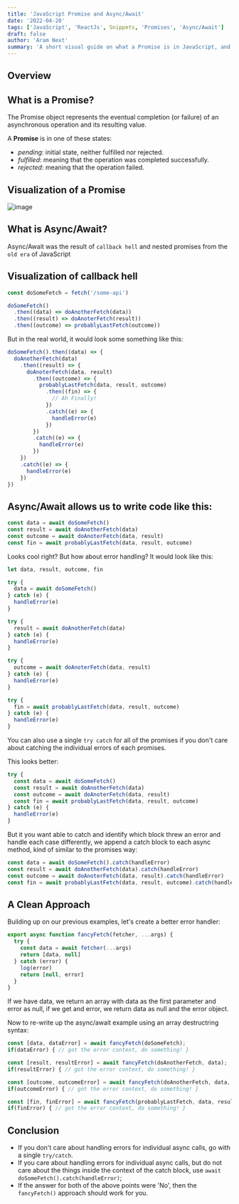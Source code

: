 ```yaml
---
title: 'JavaScript Promise and Async/Await'
date: '2022-04-20'
tags: ['JavaScript', 'ReactJs', Snippets, 'Promises', 'Async/Await']
draft: false
author: 'Aram Next'
summary: 'A short visual guide on what a Promise is in JavaScript, and how to avoid call back hell.'
---
```


## Overview

<TOCInline toc={props.toc} exclude="Overview" toHeading={2} />

## What is a Promise?

The Promise object represents the eventual completion (or failure) of an asynchronous operation and its resulting value.

A **Promise** is in one of these states:

- <em>pending</em>: initial state, neither fulfilled nor rejected.
- <em>fulfilled</em>: meaning that the operation was completed successfully.
- <em>rejected</em>: meaning that the operation failed.

## Visualization of a Promise

![image](/static/blog/promises.webp)

## What is Async/Await?

Async/Await was the result of `callback hell` and nested promises from the `old era` of JavaScript

## Visualization of callback hell

```js
const doSomeFetch = fetch('/some-api')

doSomeFetch()
  .then((data) => doAnotherFetch(data))
  .then((result) => doAnoterFetch(result))
  .then((outcome) => probablyLastFetch(outcome))
```

But in the real world, it would look some something like this:

```js
doSomeFetch().then((data) => {
  doAnotherFetch(data)
    .then((result) => {
      doAnoterFetch(data, result)
        .then((outcome) => {
          probablyLastFetch(data, result, outcome)
            .then((fin) => {
              // Ah Finally!
            })
            .catch((e) => {
              handleError(e)
            })
        })
        .catch((e) => {
          handleError(e)
        })
    })
    .catch((e) => {
      handleError(e)
    })
})
```

## Async/Await allows us to write code like this:

```js
const data = await doSomeFetch()
const result = await doAnotherFetch(data)
const outcome = await doAnoterFetch(data, result)
const fin = await probablyLastFetch(data, result, outcome)
```

Looks cool right? But how about error handling?
It would look like this:

```js
let data, result, outcome, fin

try {
  data = await doSomeFetch()
} catch (e) {
  handleError(e)
}

try {
  result = await doAnotherFetch(data)
} catch (e) {
  handleError(e)
}

try {
  outcome = await doAnoterFetch(data, result)
} catch (e) {
  handleError(e)
}

try {
  fin = await probablyLastFetch(data, result, outcome)
} catch (e) {
  handleError(e)
}
```

You can also use a single `try catch` for all of the promises if you don't care about catching the individual errors of each promises.

This looks better:

```js
try {
  const data = await doSomeFetch()
  const result = await doAnotherFetch(data)
  const outcome = await doAnoterFetch(data, result)
  const fin = await probablyLastFetch(data, result, outcome)
} catch (e) {
  handleError(e)
}
```

But it you want able to catch and identify which block threw an error and handle each case differently, we append a catch block to each async method, kind of similar to the promises way:

```js
const data = await doSomeFetch().catch(handleError)
const result = await doAnotherFetch(data).catch(handleError)
const outcome = await doAnoterFetch(data, result).catch(handleError)
const fin = await probablyLastFetch(data, result, outcome).catch(handleError)
```

## A Clean Approach

Building up on our previous examples, let's create a better error handler:

```js
export async function fancyFetch(fetcher, ...args) {
  try {
    const data = await fetcher(...args)
    return [data, null]
  } catch (error) {
    log(error)
    return [null, error]
  }
}
```

If we have data, we return an array with data as the first parameter and error as null, if we get and error, we return data as null and the error object.

Now to re-write up the async/await example using an array destructring syntax:

```js
const [data, dataError] = await fancyFetch(doSomeFetch);
if(dataError) { // got the error context, do something! }

const [result, resultError] = await fancyFetch(doAnotherFetch, data);
if(resultError) { // got the error context, do something! }

const [outcome, outcomeError] = await fancyFetch(doAnotherFetch, data, result);
if(outcomeError) { // got the error context, do something! }

const [fin, finError] = await fancyFetch(probablyLastFetch, data, result, outcome);
if(finError) { // got the error context, do something! }
```

## Conclusion

- If you don't care about handling errors for individual async calls, go with a single `try/catch`.
- If you care about handling errors for individual async calls, but do not care about the things inside the context of the catch block, use `await doSomeFetch().catch(handleError)`;
- If the answer for both of the above points were 'No', then the `fancyFetch()` approach should work for you.
